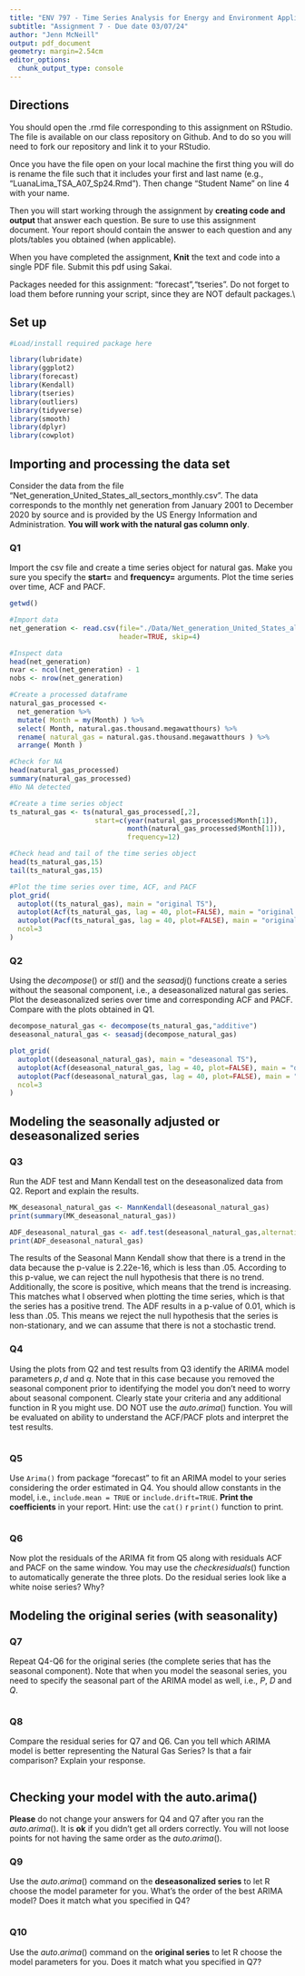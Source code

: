 ```yaml
---
title: "ENV 797 - Time Series Analysis for Energy and Environment Applications | Spring 2024"
subtitle: "Assignment 7 - Due date 03/07/24"
author: "Jenn McNeill"
output: pdf_document
geometry: margin=2.54cm
editor_options: 
  chunk_output_type: console
---
```


## Directions

You should open the .rmd file corresponding to this assignment on RStudio. The file is available on our class repository on Github. And to do so you will need to fork our repository and link it to your RStudio.  

Once you have the file open on your local machine the first thing you will do is rename the file such that it includes your first and last name (e.g., "LuanaLima_TSA_A07_Sp24.Rmd"). Then change "Student Name" on line 4 with your name. 

Then you will start working through the assignment by  **creating code and output** that answer each question. Be sure to use this assignment document. Your report should contain the answer to each question and any plots/tables you obtained (when applicable).

When you have completed the assignment, **Knit** the text and code into a single PDF file. Submit this pdf using Sakai. 

Packages needed for this assignment: "forecast","tseries". Do not forget to load them before running your script, since they are NOT default packages.\\

## Set up

```r
#Load/install required package here

library(lubridate)
library(ggplot2)
library(forecast)  
library(Kendall)
library(tseries)
library(outliers)
library(tidyverse)
library(smooth)
library(dplyr)
library(cowplot)

```

## Importing and processing the data set

Consider the data from the file "Net_generation_United_States_all_sectors_monthly.csv". The data corresponds to the monthly net generation from January 2001 to December 2020 by source and is provided by the US Energy Information and Administration. **You will work with the natural gas column only**.


### Q1

Import the csv file and create a time series object for natural gas. Make you sure you specify the **start=** and **frequency=** arguments. Plot the time series over time, ACF and PACF.

```r

getwd()

#Import data
net_generation <- read.csv(file="./Data/Net_generation_United_States_all_sectors_monthly.csv",
                           header=TRUE, skip=4)

#Inspect data
head(net_generation)
nvar <- ncol(net_generation) - 1
nobs <- nrow(net_generation)

#Create a processed dataframe
natural_gas_processed <-
  net_generation %>%
  mutate( Month = my(Month) ) %>% 
  select( Month, natural.gas.thousand.megawatthours) %>%
  rename( natural_gas = natural.gas.thousand.megawatthours ) %>% 
  arrange( Month )

#Check for NA
head(natural_gas_processed)
summary(natural_gas_processed)
#No NA detected

#Create a time series object
ts_natural_gas <- ts(natural_gas_processed[,2],
                     start=c(year(natural_gas_processed$Month[1]),
                             month(natural_gas_processed$Month[1])),
                             frequency=12) 

#Check head and tail of the time series object
head(ts_natural_gas,15)
tail(ts_natural_gas,15)

#Plot the time series over time, ACF, and PACF
plot_grid(
  autoplot((ts_natural_gas), main = "original TS"),
  autoplot(Acf(ts_natural_gas, lag = 40, plot=FALSE), main = "original ACF"),
  autoplot(Pacf(ts_natural_gas, lag = 40, plot=FALSE), main = "original PACF"),
  ncol=3
)

```

### Q2

Using the $decompose()$ or $stl()$ and the $seasadj()$ functions create a series without the seasonal component, i.e., a deseasonalized natural gas series. Plot the deseasonalized series over time and corresponding ACF and PACF. Compare with the plots obtained in Q1.

```r

decompose_natural_gas <- decompose(ts_natural_gas,"additive")
deseasonal_natural_gas <- seasadj(decompose_natural_gas) 

plot_grid(
  autoplot((deseasonal_natural_gas), main = "deseasonal TS"),
  autoplot(Acf(deseasonal_natural_gas, lag = 40, plot=FALSE), main = "deseasonal ACF"),
  autoplot(Pacf(deseasonal_natural_gas, lag = 40, plot=FALSE), main = "deseasonal PACF"),
  ncol=3
)

```

## Modeling the seasonally adjusted or deseasonalized series

### Q3

Run the ADF test and Mann Kendall test on the deseasonalized data from Q2. Report and explain the results.

```r

MK_deseasonal_natural_gas <- MannKendall(deseasonal_natural_gas)
print(summary(MK_deseasonal_natural_gas))

ADF_deseasonal_natural_gas <- adf.test(deseasonal_natural_gas,alternative="stationary")
print(ADF_deseasonal_natural_gas)

```

The results of the Seasonal Mann Kendall show that there is a trend in the data because the p-value is 2.22e-16, which is less than .05. According to this p-value, we can reject the null hypothesis that there is no trend. Additionally, the score is positive, which means that the trend is increasing. This matches what I observed when plotting the time series, which is that the series has a positive trend. The ADF results in a p-value of 0.01, which is less than .05. This means we reject the null hypothesis that the series is non-stationary, and we can assume that there is not a stochastic trend. 

### Q4

Using the plots from Q2 and test results from Q3 identify the ARIMA model parameters $p,d$ and $q$. Note that in this case because you removed the seasonal component prior to identifying the model you don't need to worry about seasonal component. Clearly state your criteria and any additional function in R you might use. DO NOT use the $auto.arima()$ function. You will be evaluated on ability to understand the ACF/PACF plots and interpret the test results.

```r

```

### Q5

Use `Arima()` from package "forecast" to fit an ARIMA model to your series considering the order estimated in Q4. You should allow constants in the model, i.e., `include.mean = TRUE` or `include.drift=TRUE`. **Print the coefficients** in your report. Hint: use the `cat()` r `print()` function to print.

```r

```

### Q6

Now plot the residuals of the ARIMA fit from Q5 along with residuals ACF and PACF on the same window. You may use the $checkresiduals()$ function to automatically generate the three plots. Do the residual series look like a white noise series? Why?

## Modeling the original series (with seasonality)

### Q7

Repeat Q4-Q6 for the original series (the complete series that has the seasonal component). Note that when you model the seasonal series, you need to specify the seasonal part of the ARIMA model as well, i.e., $P$, $D$ and $Q$.

```r

```


### Q8

Compare the residual series for Q7 and Q6. Can you tell which ARIMA model is better representing the Natural Gas Series? Is that a fair comparison? Explain your response.

```r

```


## Checking your model with the auto.arima()

**Please** do not change your answers for Q4 and Q7 after you ran the $auto.arima()$. It is **ok** if you didn't get all orders correctly. You will not loose points for not having the same order as the $auto.arima()$.

### Q9

Use the $auto.arima()$ command on the **deseasonalized series** to let R choose the model parameter for you. What's the order of the best ARIMA model? Does it match what you specified in Q4?

```r

```


### Q10

Use the $auto.arima()$ command on the **original series** to let R choose the model parameters for you. Does it match what you specified in Q7?

```r

```

